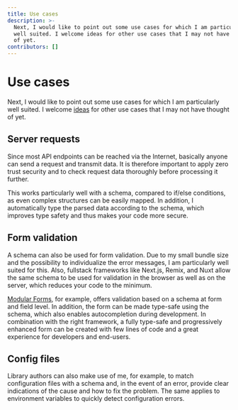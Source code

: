 ```yaml
---
title: Use cases
description: >-
  Next, I would like to point out some use cases for which I am particularly
  well suited. I welcome ideas for other use cases that I may not have thought
  of yet.
contributors: []
---
```


# Use cases

Next, I would like to point out some use cases for which I am particularly well suited. I welcome [ideas](https://github.com/fabian-hiller/valibot/issues/new) for other use cases that I may not have thought of yet.

## Server requests

Since most API endpoints can be reached via the Internet, basically anyone can send a request and transmit data. It is therefore important to apply zero trust security and to check request data thoroughly before processing it further.

This works particularly well with a schema, compared to if/else conditions, as even complex structures can be easily mapped. In addition, I automatically type the parsed data according to the schema, which improves type safety and thus makes your code more secure.

## Form validation

A schema can also be used for form validation. Due to my small bundle size and the possibility to individualize the error messages, I am particularly well suited for this. Also, fullstack frameworks like Next.js, Remix, and Nuxt allow the same schema to be used for validation in the browser as well as on the server, which reduces your code to the minimum.

[Modular Forms](https://modularforms.dev/react/guides/validate-your-fields#schema-validation), for example, offers validation based on a schema at form and field level. In addition, the form can be made type-safe using the schema, which also enables autocompletion during development. In combination with the right framework, a fully type-safe and progressively enhanced form can be created with few lines of code and a great experience for developers and end-users.

## Config files

Library authors can also make use of me, for example, to match configuration files with a schema and, in the event of an error, provide clear indications of the cause and how to fix the problem. The same applies to environment variables to quickly detect configuration errors.
